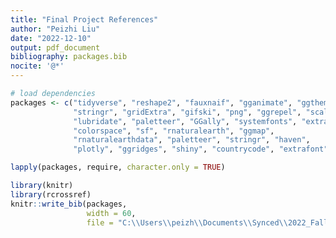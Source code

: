 ---
title: "Final Project References"
author: "Peizhi Liu"
date: "2022-12-10"
output: pdf_document
bibliography: packages.bib
nocite: '@*'
---

```{r include=FALSE}
# load dependencies
packages <- c("tidyverse", "reshape2", "fauxnaif", "gganimate", "ggthemes",
              "stringr", "gridExtra", "gifski", "png", "ggrepel", "scales",
              "lubridate", "paletteer", "GGally", "systemfonts", "extrafont",
              "colorspace", "sf", "rnaturalearth", "ggmap",
              "rnaturalearthdata", "paletteer", "stringr", "haven",
              "plotly", "ggridges", "shiny", "countrycode", "extrafont", "wesanderson", "ncdf4", "raster", "rgdal", "abind", "ggnewscale", "countrycode", "palmerpenguins")

lapply(packages, require, character.only = TRUE)

```

```{r include=FALSE}
library(knitr)
library(rcrossref)
knitr::write_bib(packages, 
                 width = 60, 
                 file = "C:\\Users\\peizh\\Documents\\Synced\\2022_Fall_Classes\\PolySci390\\Blog\\final-assignment\\figures\\packages.bib")
```
